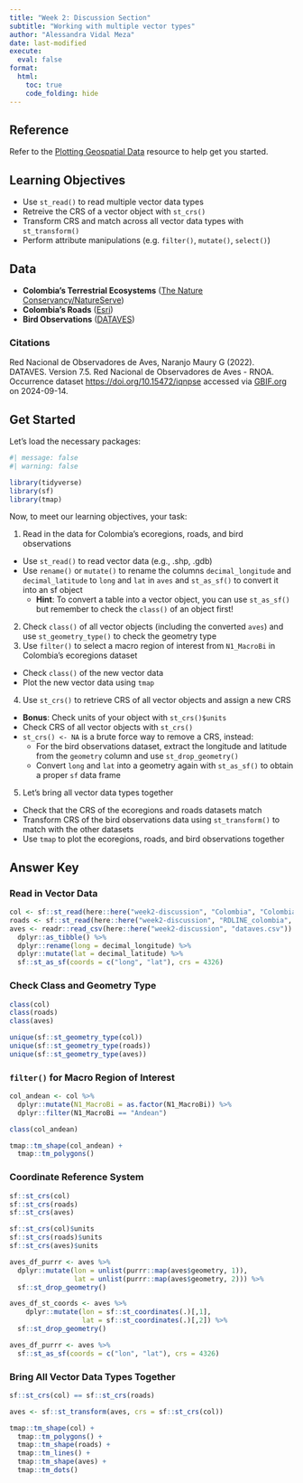```yaml
---
title: "Week 2: Discussion Section"
subtitle: "Working with multiple vector types"
author: "Alessandra Vidal Meza"
date: last-modified
execute: 
  eval: false
format:
  html:
    toc: true
    code_folding: hide
---
```


::: callout-tip
## Reference

Refer to the [Plotting Geospatial Data](course-materials/resources/plotting.qmd) resource to help get you started.
:::

## Learning Objectives

- Use `st_read()` to read multiple vector data types
- Retreive the CRS of a vector object with `st_crs()`
- Transform CRS and match across all vector data types with `st_transform()`
- Perform attribute manipulations (e.g. `filter()`, `mutate()`, `select()`)

## Data

- **Colombia's Terrestrial Ecosystems** ([The Nature Conservancy/NatureServe](https://databasin.org/datasets/e4ebf6df95094104a05c68b72a8b3e55/))
- **Colombia's Roads** ([Esri](https://databasin.org/datasets/d383d26773fe4524b5a69e957f2befd6/))
- **Bird Observations** ([DATAVES](https://doi.org/10.15472/iqnpse))

### Citations

Red Nacional de Observadores de Aves, Naranjo Maury G (2022). DATAVES. Version 7.5. Red Nacional de Observadores de Aves - RNOA. Occurrence dataset [https://doi.org/10.15472/iqnpse](https://doi.org/10.15472/iqnpse) accessed via [GBIF.org](https://www.gbif.org/) on 2024-09-14.

## Get Started

Let's load the necessary packages:

```r
#| message: false
#| warning: false

library(tidyverse)
library(sf)
library(tmap)
```

Now, to meet our learning objectives, your task:

1. Read in the data for Colombia's ecoregions, roads, and bird observations
  - Use `st_read()` to read vector data (e.g., .shp, .gdb)
  - Use `rename()` or `mutate()` to rename the columns `decimal_longitude` and `decimal_latitude` to `long` and `lat` in `aves` and `st_as_sf()` to convert it into an sf object
    - **Hint**: To convert a table into a vector object, you can use `st_as_sf()` but remember to check the `class()` of an object first!
2. Check `class()` of all vector objects (including the converted `aves`) and use `st_geometry_type()` to check the geometry type
3. Use `filter()` to select a macro region of interest from `N1_MacroBi` in Colombia's ecoregions dataset
  - Check `class()` of the new vector data
  - Plot the new vector data using `tmap`
4. Use `st_crs()` to retrieve CRS of all vector objects and assign a new CRS
  - **Bonus**: Check units of your object with `st_crs()$units`
  - Check CRS of all vector objects with `st_crs()`
  - `st_crs() <- NA` is a brute force way to remove a CRS, instead:
    - For the bird observations dataset, extract the longitude and latitude from the `geometry` column and use `st_drop_geometry()`
    - Convert `long` and `lat` into a geometry again with `st_as_sf()` to obtain a proper `sf` data frame
5. Let's bring all vector data types together
  - Check that the CRS of the ecoregions and roads datasets match
  - Transform CRS of the bird observations data using `st_transform()` to match with the other datasets
  - Use `tmap` to plot the ecoregions, roads, and bird observations together

## Answer Key

### Read in Vector Data

```r
col <- sf::st_read(here::here("week2-discussion", "Colombia", "Colombia.shp"))
roads <- sf::st_read(here::here("week2-discussion", "RDLINE_colombia", "RDLINE_colombia.shp"))
aves <- readr::read_csv(here::here("week2-discussion", "dataves.csv")) %>%
  dplyr::as_tibble() %>%
  dplyr::rename(long = decimal_longitude) %>%
  dplyr::mutate(lat = decimal_latitude) %>%
  sf::st_as_sf(coords = c("long", "lat"), crs = 4326)
```

### Check Class and Geometry Type

```r
class(col)
class(roads)
class(aves)
```

```r
unique(sf::st_geometry_type(col))
unique(sf::st_geometry_type(roads))
unique(sf::st_geometry_type(aves))
```

### `filter()` for Macro Region of Interest

```r
col_andean <- col %>%
  dplyr::mutate(N1_MacroBi = as.factor(N1_MacroBi)) %>%
  dplyr::filter(N1_MacroBi == "Andean")

class(col_andean)

tmap::tm_shape(col_andean) +
  tmap::tm_polygons()
```

### Coordinate Reference System 

```r
sf::st_crs(col)
sf::st_crs(roads)
sf::st_crs(aves)

sf::st_crs(col)$units
sf::st_crs(roads)$units
sf::st_crs(aves)$units

aves_df_purrr <- aves %>%
  dplyr::mutate(lon = unlist(purrr::map(aves$geometry, 1)),
                lat = unlist(purrr::map(aves$geometry, 2))) %>% 
  sf::st_drop_geometry()

aves_df_st_coords <- aves %>%
    dplyr::mutate(lon = sf::st_coordinates(.)[,1],
                  lat = sf::st_coordinates(.)[,2]) %>%
  sf::st_drop_geometry()

aves_df_purrr <- aves %>%
  sf::st_as_sf(coords = c("lon", "lat"), crs = 4326)
```

### Bring All Vector Data Types Together

```r
sf::st_crs(col) == sf::st_crs(roads)

aves <- sf::st_transform(aves, crs = sf::st_crs(col))

tmap::tm_shape(col) +
  tmap::tm_polygons() +
  tmap::tm_shape(roads) +
  tmap::tm_lines() +
  tmap::tm_shape(aves) +
  tmap::tm_dots()
```



